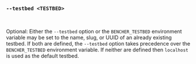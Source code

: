 ### `--testbed <TESTBED>`

<br />

Optional: Either the `--testbed` option or the `BENCHER_TESTBED` environment variable
may be set to the name, slug, or UUID of an already existing testbed.
If both are defined, the `--testbed` option takes precedence over the `BENCHER_TESTBED` environment variable.
If neither are defined then `localhost` is used as the default testbed.
